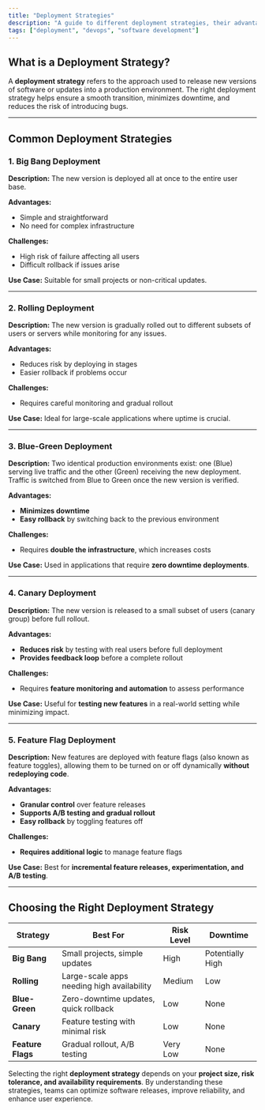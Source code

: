 ```yaml
---
title: "Deployment Strategies"
description: "A guide to different deployment strategies, their advantages, and use cases."
tags: ["deployment", "devops", "software development"]
---
```


## What is a Deployment Strategy?
A **deployment strategy** refers to the approach used to release new versions of software or updates into a production environment. The right deployment strategy helps ensure a smooth transition, minimizes downtime, and reduces the risk of introducing bugs.

---

## Common Deployment Strategies

### 1. Big Bang Deployment
**Description:** The new version is deployed all at once to the entire user base.

**Advantages:**
- Simple and straightforward
- No need for complex infrastructure

**Challenges:**
- High risk of failure affecting all users
- Difficult rollback if issues arise

**Use Case:** Suitable for small projects or non-critical updates.

---

### 2. Rolling Deployment
**Description:** The new version is gradually rolled out to different subsets of users or servers while monitoring for any issues.

**Advantages:**
- Reduces risk by deploying in stages
- Easier rollback if problems occur

**Challenges:**
- Requires careful monitoring and gradual rollout

**Use Case:** Ideal for large-scale applications where uptime is crucial.

---

### 3. Blue-Green Deployment
**Description:** Two identical production environments exist: one (Blue) serving live traffic and the other (Green) receiving the new deployment. Traffic is switched from Blue to Green once the new version is verified.

**Advantages:**
- **Minimizes downtime**
- **Easy rollback** by switching back to the previous environment

**Challenges:**
- Requires **double the infrastructure**, which increases costs

**Use Case:** Used in applications that require **zero downtime deployments**.

---

### 4. Canary Deployment
**Description:** The new version is released to a small subset of users (canary group) before full rollout.

**Advantages:**
- **Reduces risk** by testing with real users before full deployment
- **Provides feedback loop** before a complete rollout

**Challenges:**
- Requires **feature monitoring and automation** to assess performance

**Use Case:** Useful for **testing new features** in a real-world setting while minimizing impact.

---

### 5. Feature Flag Deployment
**Description:** New features are deployed with feature flags (also known as feature toggles), allowing them to be turned on or off dynamically **without redeploying code**.

**Advantages:**
- **Granular control** over feature releases
- **Supports A/B testing and gradual rollout**
- **Easy rollback** by toggling features off

**Challenges:**
- **Requires additional logic** to manage feature flags

**Use Case:** Best for **incremental feature releases, experimentation, and A/B testing**.

---

## Choosing the Right Deployment Strategy
| **Strategy**         | **Best For**                                | **Risk Level** | **Downtime** |
|----------------------|--------------------------------------------|---------------|-------------|
| **Big Bang**        | Small projects, simple updates              | High          | Potentially High |
| **Rolling**         | Large-scale apps needing high availability  | Medium        | Low |
| **Blue-Green**      | Zero-downtime updates, quick rollback       | Low           | None |
| **Canary**          | Feature testing with minimal risk           | Low           | None |
| **Feature Flags**   | Gradual rollout, A/B testing                | Very Low      | None |

Selecting the right **deployment strategy** depends on your **project size, risk tolerance, and availability requirements**. By understanding these strategies, teams can optimize software releases, improve reliability, and enhance user experience.
